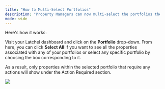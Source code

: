 ---
title: "How to Multi-Select Portfolios"
description: "Property Managers can now multi-select the portfolios they want to see on their dashboard."
mode: wide
---
Here's how it works:

Visit your Latchel dashboard and click on the **Portfolio** drop-down. From here, you can click **Select All** if you want to see all the properties associated with any of your portfolios or select any specific portfolio by choosing the box corresponding to it.

As a result, only properties within the selected portfolio that require any actions will show under the Action Required section.

<Frame>
  <img src="/images/rtaImage-799.jpg"/>
</Frame>
